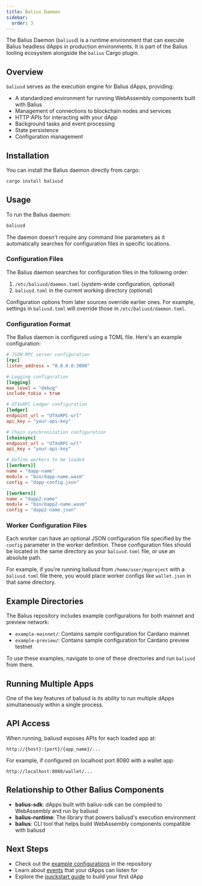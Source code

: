 ```yaml
---
title: Balius Daemon
sidebar:
  order: 3
---
```

The Balius Daemon (`baliusd`) is a runtime environment that can execute Balius headless dApps in production environments. It is part of the Balius tooling ecosystem alongside the `balius` Cargo plugin.

## Overview

`baliusd` serves as the execution engine for Balius dApps, providing:

- A standardized environment for running WebAssembly components built with Balius
- Management of connections to blockchain nodes and services
- HTTP APIs for interacting with your dApp
- Background tasks and event processing
- State persistence
- Configuration management

## Installation

You can install the Balius daemon directly from cargo:

```bash
cargo install baliusd
```

## Usage

To run the Balius daemon:

```bash
baliusd
```

The daemon doesn't require any command line parameters as it automatically searches for configuration files in specific locations.

### Configuration Files

The Balius daemon searches for configuration files in the following order:

1. `/etc/baliusd/daemon.toml` (system-wide configuration, optional)
2. `baliusd.toml` in the current working directory (optional)

Configuration options from later sources override earlier ones. For example, settings in `baliusd.toml` will override those in `/etc/baliusd/daemon.toml`.

### Configuration Format

The Balius daemon is configured using a TOML file. Here's an example configuration:

```toml
# JSON-RPC server configuration
[rpc]
listen_address = "0.0.0.0:3000"

# Logging configuration
[logging]
max_level = "debug"
include_tokio = true

# UTXoRPC Ledger configuration
[ledger]
endpoint_url = "UTXoRPC-url"
api_key = "your-api-key"

# Chain synchronization configuration
[chainsync]
endpoint_url = "UTXoRPC-url"
api_key = "your-api-key"

# Define workers to be loaded
[[workers]]
name = "dapp-name"
module = "bin/dapp-name.wasm"
config = "dapp-config.json"

[[workers]]
name = "dapp2-name"
module = "bin/dapp2-name.wasm"
config = "dapp2-name.json"
```

### Worker Configuration Files

Each worker can have an optional JSON configuration file specified by the `config` parameter in the worker definition. These configuration files should be located in the same directory as your `baliusd.toml` file, or use an absolute path.

For example, if you're running baliusd from `/home/user/myproject` with a `baliusd.toml` file there, you would place worker configs like `wallet.json` in that same directory.

## Example Directories

The Balius repository includes example configurations for both mainnet and preview network:

- `example-mainnet/`: Contains sample configuration for Cardano mainnet
- `example-preview/`: Contains sample configuration for Cardano preview testnet

To use these examples, navigate to one of these directories and run `baliusd` from there.

## Running Multiple Apps

One of the key features of baliusd is its ability to run multiple dApps simultaneously within a single process.

## API Access

When running, baliusd exposes APIs for each loaded app at:

```
http://{host}:{port}/{app_name}/...
```

For example, if configured on localhost port 8080 with a wallet app:

```
http://localhost:8080/wallet/...
```

## Relationship to Other Balius Components

- **balius-sdk**: dApps built with balius-sdk can be compiled to WebAssembly and run by baliusd
- **balius-runtime**: The library that powers baliusd's execution environment
- **balius**: CLI tool that helps build WebAssembly components compatible with baliusd

## Next Steps

- Check out the [example configurations](https://github.com/txpipe/balius/tree/main/baliusd/example-preview) in the repository
- Learn about [events](../references/events) that your dApps can listen for
- Explore the [quickstart guide](../quickstart) to build your first dApp